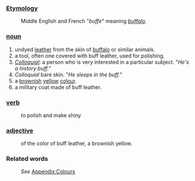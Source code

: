 ===[[Etymology]]===
:Middle English and French "''buffe''" meaning ''[[buffalo]]''.
===[[noun]]===
#undyed [[leather]] from the skin of [[buffalo]] or similar animals. 
#a tool, often one covered with buff leather, used for polishing.
#''[[Colloquial]]'': a person who is very interested in a particular subject.  "''He's a history buff.''"
#''Colloquial''  bare skin.  "''He sleeps in the buff.''"
#a [[brown]]ish [[yellow]] [[colour]]. 
#a military coat made of buff leather.
===[[verb]]===
:to polish and make shiny
===[[adjective]]===
:of the color of buff leather, a brownish yellow. 
===Related words===
:''See'' [[Wiktionary_Appendix:Colours|Appendix:Colours]]